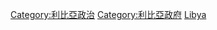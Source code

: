 {{Commonscat|International relations of Libya}}

[[Category:利比亞政治|Category:利比亞政治]]
[[Category:利比亞政府|Category:利比亞政府]]
[[Category:非洲各国外交|Libya]]